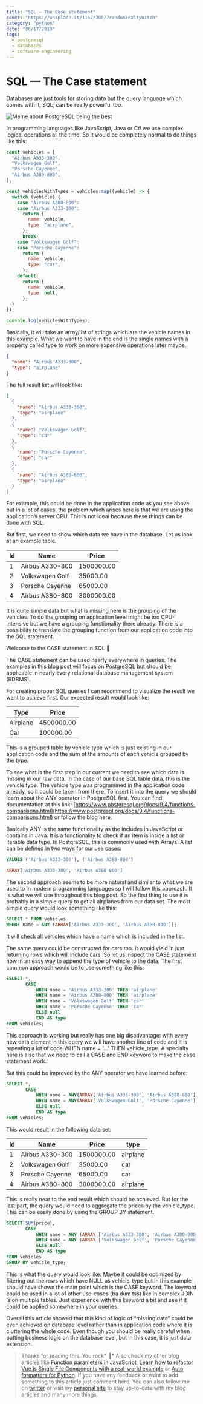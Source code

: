 ```yaml
---
title: "SQL — The Case statement"
cover: "https://unsplash.it/1152/300/?random?FaityWitch"
category: "python"
date: "06/17/2019"
tags:
  - postgresql
  - databases
  - software-engineering
---
```


# SQL — The Case statement

Databases are just tools for storing data but the query language which comes with it, SQL, can be really powerful too.

![Meme about PostgreSQL being the best](/toy-story-postgres.png)

In programming languages like JavaScript, Java or C# we use complex logical operations all the time. So it would be completely normal to do things like this:

```js
const vehicles = [
  "Airbus A333-300",
  "Volkswagen Golf",
  "Porsche Cayenne",
  "Airbus A380-800",
];

const vehiclesWithTypes = vehicles.map((vehicle) => {
  switch (vehicle) {
    case "Airbus A380-800":
    case "Airbus A333-300":
      return {
        name: vehicle,
        type: "airplane",
      };
      break;
    case "Volkswagen Golf":
    case "Porsche Cayenne":
      return {
        name: vehicle,
        type: "car",
      };
    default:
      return {
        name: vehicle,
        type: null,
      };
  }
});

console.log(vehiclesWithTypes);
```

Basically, it will take an array/list of strings which are the vehicle names in this example. What we want to have in the end is the single names with a property called type to work on more expensive operations later maybe.

```json
{
  "name": "Airbus A333-300",
  "type": "airplane"
}
```

The full result list will look like:

```json
[
  {
    "name": "Airbus A333-300",
    "type": "airplane"
  },
  {
    "name": "Volkswagen Golf",
    "type": "car"
  },
  {
    "name": "Porsche Cayenne",
    "type": "car"
  },
  {
    "name": "Airbus A380-800",
    "type": "airplane"
  }
]
```

For example, this could be done in the application code as you see above but in a lot of cases, the problem which arises here is that we are using the application’s server CPU. This is not ideal because these things can be done with SQL.

But first, we need to show which data we have in the database. Let us look at an example table.

| Id  | Name            | Price      |
| --- | --------------- | ---------- |
| 1   | Airbus A330-300 | 1500000.00 |
| 2   | Volkswagen Golf | 35000.00   |
| 3   | Porsche Cayenne | 65000.00   |
| 4   | Airbus A380-800 | 3000000.00 |

It is quite simple data but what is missing here is the grouping of the vehicles. To do the grouping on application level might be too CPU-intensive but we have a grouping functionality there already. There is a possibility to translate the grouping function from our application code into the SQL statement.

Welcome to the CASE statement in SQL 🎉

The CASE statement can be used nearly everywhere in queries. The examples in this blog post will focus on PostgreSQL but should be applicable in nearly every relational database management system (RDBMS).

For creating proper SQL queries I can recommend to visualize the result we want to achieve first. Our expected result would look like:

| Type     | Price      |
| -------- | ---------- |
| Airplane | 4500000.00 |
| Car      | 100000.00  |

This is a grouped table by vehicle type which is just existing in our application code and the sum of the amounts of each vehicle grouped by the type.

To see what is the first step in our current we need to see which data is missing in our raw data. In the case of our base SQL table data, this is the vehicle type. The vehicle type was programmed in the application code already, so it could be taken from there. To insert it into the query we should learn about the ANY operator in PostgreSQL first. You can find documentation at this link: [https://www.postgresql.org/docs/9.4/functions-comparisons.html](https://www.postgresql.org/docs/9.4/functions-comparisons.html) or follow the blog here.

Basically ANY is the same functionality as the includes in JavaScript or contains in Java. It is a functionality to check if an item is inside a list or iterable data type. In PostgreSQL, this is commonly used with Arrays. A list can be defined in two ways for our use cases:

```sql
VALUES ('Airbus A333-300'), ('Airbus A380-800')
```

```sql
ARRAY['Airbus A333-300', 'Airbus A380-800']
```

The second approach seems to be more natural and similar to what we are used to in modern programming languages so I will follow this approach. It is what we will use throughout this blog post. So the first thing to use it is probably in a simple query to get all airplanes from our data set. The most simple query would look something like this:

```sql
SELECT * FROM vehicles
WHERE name = ANY (ARRAY['Airbus A333-300', 'Airbus A380-800']);
```

It will check all vehicles which have a name which is included in the list.

The same query could be constructed for cars too. It would yield in just returning rows which will include cars. So let us inspect the CASE statement now in an easy way to append the type of vehicle to the data. The first common approach would be to use something like this:

```sql
SELECT *,
       CASE
           WHEN name = 'Airbus A333-300' THEN 'airplane'
           WHEN name = 'Airbus A380-800' THEN 'airplane'
           WHEN name = 'Volkswagen Golf' THEN 'car'
           WHEN name = 'Porsche Cayenne' THEN 'car'
           ELSE null
           END AS type
FROM vehicles;
```

This approach is working but really has one big disadvantage: with every new data element in this query we will have another line of code and it is repeating a lot of code WHEN name = '...' THEN vehicle_type. A specialty here is also that we need to call a CASE and END keyword to make the case statement work.

But this could be improved by the ANY operator we have learned before:

```sql
SELECT *,
       CASE
           WHEN name = ANY(ARRAY['Airbus A333-300', 'Airbus A380-800']) THEN 'airplane'
           WHEN name = ANY(ARRAY['Volkswagen Golf', 'Porsche Cayenne']) THEN 'car'
           ELSE null
           END AS type
FROM vehicles;
```

This would result in the following data set:

| Id  | Name            | Price      | type     |
| --- | --------------- | ---------- | -------- |
| 1   | Airbus A330-300 | 1500000.00 | airplane |
| 2   | Volkswagen Golf | 35000.00   | car      |
| 3   | Porsche Cayenne | 65000.00   | car      |
| 4   | Airbus A380-800 | 3000000.00 | airplane |

This is really near to the end result which should be achieved. But for the last part, the query would need to aggregate the prices by the vehicle_type. This can be easily done by using the GROUP BY statement.

```sql
SELECT SUM(price),
       CASE
           WHEN name = ANY (ARRAY ['Airbus A333-300', 'Airbus A380-800']) THEN 'airplane'
           WHEN name = ANY (ARRAY ['Volkswagen Golf', 'Porsche Cayenne']) THEN 'car'
           ELSE null
           END AS type
FROM vehicles
GROUP BY vehicle_type;
```

This is what the query would look like. Maybe it could be optimized by filtering out the rows which have NULL as vehicle_type but in this example should have shown the main point which is the CASE keyword. The keyword could be used in a lot of other use-cases (ba dum tss) like in complex JOIN ‘s on multiple tables. Just experience with this keyword a bit and see if it could be applied somewhere in your queries.

Overall this article showed that this kind of logic of “missing data” could be even achieved on database level rather than in application code where it is cluttering the whole code. Even though you should be really careful when putting business logic on the database level, but in this case, it is just data extension.

> Thanks for reading this. You rock* 🤘*
> Also check my other blog articles like [Function parameters in JavaScript](https://medium.com/@kevin_peters/function-parameters-in-javascript-clean-code-4caac109159b), [Learn how to refactor Vue.js Single File Components with a real-world example](https://medium.com/@kevin_peters/learn-how-to-refactor-vue-js-single-file-components-on-a-real-world-example-501b3952ae49) or [Auto formatters for Python](https://medium.com/3yourmind/auto-formatters-for-python-8925065f9505).
> If you have any feedback or want to add something to this article just comment here. You can also follow me on [twitter](https://twitter.com/kevinpeters_) or visit my [personal site](https://www.kevinpeters.net/) to stay up-to-date with my blog articles and many more things.
